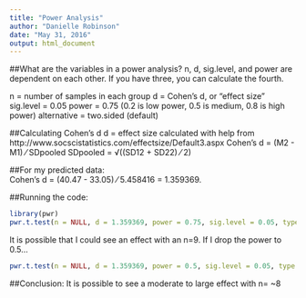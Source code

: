 ```yaml
---
title: "Power Analysis"
author: "Danielle Robinson"
date: "May 31, 2016"
output: html_document
---
```




##What are the variables in a power analysis?
n, d, sig.level, and power are dependent on each other. If you have three, you can calculate the fourth.

  n = number of samples in each group
  d =  Cohen's d, or "effect size"
  sig.level = 0.05
  power = 0.75 (0.2 is low power, 0.5 is medium, 0.8 is high power)
  alternative = two.sided (default)
  
##Calculating Cohen's d
d = effect size calculated with help from http://www.socscistatistics.com/effectsize/Default3.aspx
  Cohen's d = (M2 - M1) ⁄ SDpooled
  SDpooled = √((SD12 + SD22) ⁄ 2)
  
##For my predicted data:  
Cohen's d = (40.47 - 33.05) ⁄ 5.458416 = 1.359369.

##Running the code:
```r
library(pwr)
pwr.t.test(n = NULL, d = 1.359369, power = 0.75, sig.level = 0.05, type = "two.sample", alternative = "two.sided")
```

It is possible that I could see an effect with an n=9. If I drop the power to 0.5...

```r
pwr.t.test(n = NULL, d = 1.359369, power = 0.5, sig.level = 0.05, type = "two.sample", alternative = "two.sided")
```

##Conclusion: It is possible to see a moderate to large effect with  n= ~8 

